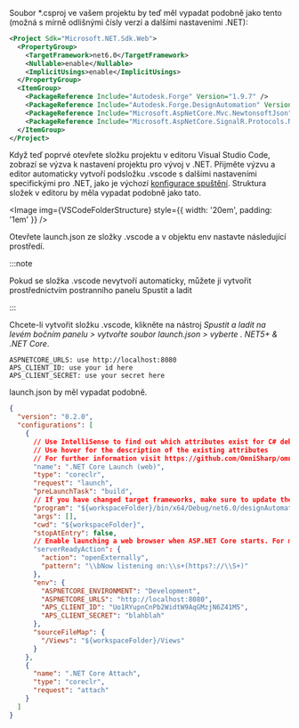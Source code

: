 
Soubor *.csproj ve vašem projektu by teď měl vypadat podobně jako tento (možná s mírně odlišnými čísly verzí a dalšími nastaveními .NET):

```xml
<Project Sdk="Microsoft.NET.Sdk.Web">
  <PropertyGroup>
    <TargetFramework>net6.0</TargetFramework>
    <Nullable>enable</Nullable>
    <ImplicitUsings>enable</ImplicitUsings>
  </PropertyGroup>
  <ItemGroup>
    <PackageReference Include="Autodesk.Forge" Version="1.9.7" />
    <PackageReference Include="Autodesk.Forge.DesignAutomation" Version="5.1.0" />
    <PackageReference Include="Microsoft.AspNetCore.Mvc.NewtonsoftJson" Version="6.0.11" />
    <PackageReference Include="Microsoft.AspNetCore.SignalR.Protocols.NewtonsoftJson" Version="6.0.11" />
  </ItemGroup>
</Project>
```

Když teď poprvé otevřete složku projektu v editoru Visual Studio Code, zobrazí se výzva k nastavení projektu pro vývoj v .NET. Přijměte výzvu a editor automaticky vytvoří podsložku .vscode s dalšími nastaveními specifickými pro .NET, jako je výchozí [konfigurace spuštění](https://code.visualstudio.com/docs/editor/debugging#_launch-configurations).
Struktura složek v editoru by měla vypadat podobně jako tato.

<Image img={VSCodeFolderStructure} style={{ width: '20em', padding: '1em' }} />

Otevřete launch.json ze složky .vscode a v objektu env nastavte následující prostředí.



:::note

Pokud se složka .vscode nevytvoří automaticky, můžete ji vytvořit prostřednictvím postranního panelu Spustit a ladit


:::



Chcete-li vytvořit složku .vscode, klikněte na nástroj *Spustit a ladit na levém bočním panelu > vytvořte soubor launch.json > vyberte . NET5+ & .NET Core*.

```batch
ASPNETCORE_URLS: use http://localhost:8080
APS_CLIENT_ID: use your id here
APS_CLIENT_SECRET: use your secret here
```

launch.json by měl vypadat podobně.

```json title=launch.json
{
  "version": "0.2.0",
  "configurations": [
    {
      // Use IntelliSense to find out which attributes exist for C# debugging
      // Use hover for the description of the existing attributes
      // For further information visit https://github.com/OmniSharp/omnisharp-vscode/blob/master/debugger-launchjson.md
      "name": ".NET Core Launch (web)",
      "type": "coreclr",
      "request": "launch",
      "preLaunchTask": "build",
      // If you have changed target frameworks, make sure to update the program path.
      "program": "${workspaceFolder}/bin/x64/Debug/net6.0/designAutomationSample.dll",
      "args": [],
      "cwd": "${workspaceFolder}",
      "stopAtEntry": false,
      // Enable launching a web browser when ASP.NET Core starts. For more information: https://aka.ms/VSCode-CS-LaunchJson-WebBrowser
      "serverReadyAction": {
        "action": "openExternally",
        "pattern": "\\bNow listening on:\\s+(https?://\\S+)"
      },
      "env": {
        "ASPNETCORE_ENVIRONMENT": "Development",
        "ASPNETCORE_URLS": "http://localhost:8080",
        "APS_CLIENT_ID": "Uo1RYupnCnPb2WidtW9AqGMzjN6Z41M5",
        "APS_CLIENT_SECRET": "blahblah"
      },
      "sourceFileMap": {
        "/Views": "${workspaceFolder}/Views"
      }
    },
    {
      "name": ".NET Core Attach",
      "type": "coreclr",
      "request": "attach"
    }
  ]
}
```
